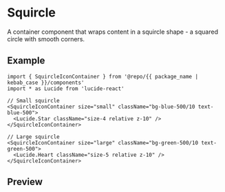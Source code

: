 
<Meta of={Stories} />

# Squircle

A container component that wraps content in a squircle shape - a squared circle with smooth corners.

## Example

```tsx
import { SquircleIconContainer } from '@repo/{{ package_name | kebab_case }}/components'
import * as Lucide from 'lucide-react'

// Small squircle
<SquircleIconContainer size="small" className="bg-blue-500/10 text-blue-500">
  <Lucide.Star className="size-4 relative z-10" />
</SquircleIconContainer>

// Large squircle
<SquircleIconContainer size="large" className="bg-green-500/10 text-green-500">
  <Lucide.Heart className="size-5 relative z-10" />
</SquircleIconContainer>
```

## Preview

<Primary />
